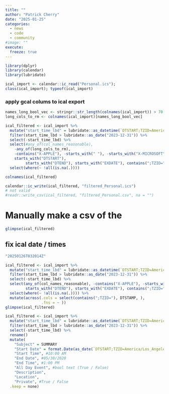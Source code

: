 ```yaml
---
title: ""
author: "Patrick Cherry"
date: "2025-01-25"
categories:
  - news
  - code
  - community
#image: ""
execute:
  freeze: true
---
```

```r
library(dplyr)
library(calendar)
library(lubridate)
```

```r
ical_import <- calendar::ic_read("Personal.ics");
class(ical_import); typeof(ical_import)
```

### apply gcal colums to ical export
```r
names_long_bool_vec <- stringr::str_length(colnames(ical_import)) > 70
long_cols_to_rm <- colnames(ical_import)[names_long_bool_vec]

ical_filtered <- ical_import %>%
  mutate("start_time_lbd" = lubridate::as_datetime(`DTSTART;TZID=America/Los_Angeles`)) %>%
  filter(start_time_lbd > lubridate::as_date("2023-12-31")) %>%
  select(-start_time_lbd) %>%
  select(#any_of(col_names_reasonable),
    -any_of(long_cols_to_rm),
    -contains("X-APPLE"), -starts_with(" "), -starts_with("X-MICROSOFT"),
    starts_with("DTSTART"),
         starts_with("DTEND"), starts_with("EXDATE"), contains(";TZID=")) %>%
  select(where(~ !all(is.na(.))))
```

```r
colnames(ical_filtered)
```

```r
calendar::ic_write(ical_filtered, "filtered_Personal.ics")
# not valid
#readr::write_csv(ical_filtered, "filtered_Personal.csv", na = "")
```

# Manually make a csv of the 
```r
glimpse(ical_filtered)
```

## fix ical date / times
```r
"20250126T032014Z"
```

```r
ical_filtered <- ical_import %>%
  mutate("start_time_lbd" = lubridate::as_datetime(`DTSTART;TZID=America/Los_Angeles`)) %>%
  filter(start_time_lbd > lubridate::as_date("2023-12-31")) %>%
  select(-start_time_lbd) %>%
  select(any_of(col_names_reasonable), -contains("X-APPLE"), -starts_with(" "), starts_with("DTSTART"),
         starts_with("DTEND"), starts_with("EXDATE"), contains(";TZID=")) %>%
  select(where(~ !all(is.na(.)))) %>%
  mutate(across(.cols = select(contains(";TZID="), DTSTAMP, ),
                .fns = ~ ))
glimpse(ical_filtered)
```


```r
ical_filtered <- ical_import %>%
  mutate("start_time_lbd" = lubridate::as_datetime(`DTSTART;TZID=America/Los_Angeles`)) %>%
  filter(start_time_lbd > lubridate::as_date("2023-12-31")) %>%
  select(-start_time_lbd) %>%
  rename()
  mutate(
    "Subject" = SUMMARY
    "Start Date" = format.Date(as_date(`DTSTART;TZID=America/Los_Angeles`), #05/30/2020
    "Start Time", #10:00 AM
    "End Date", #05/30/2020
    "End Time", #1:00 PM
    "All Day Event", #bool text (True / False)
    "Description",
    "Location",
    "Private", #True / False
  .keep = none) 
```


